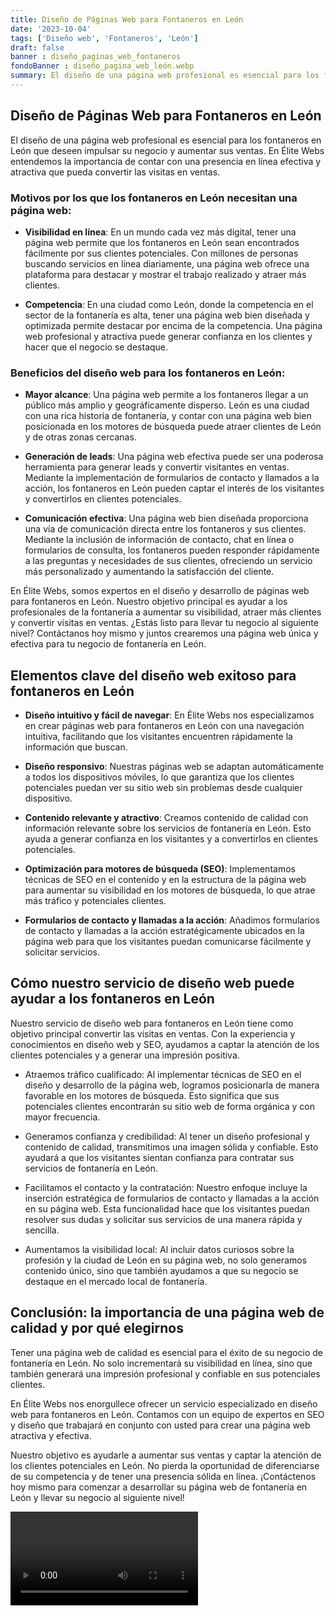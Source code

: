 ```yaml
---
title: Diseño de Páginas Web para Fontaneros en León
date: '2023-10-04'
tags: ['Diseño web', 'Fontaneros', 'León']
draft: false
banner : diseño_paginas_web_fontaneros
fondoBanner : diseño_pagina_web_león.webp
summary: El diseño de una página web profesional es esencial para los fontaneros en León que deseen impulsar su negocio y aumentar sus ventas. En Élite Webs entendemos la importancia de contar con una presencia en línea efectiva y atractiva que pueda convertir las visitas en ventas.
---
```


## Diseño de Páginas Web para Fontaneros en León

El diseño de una página web profesional es esencial para los fontaneros en León que deseen impulsar su negocio y aumentar sus ventas. En Élite Webs entendemos la importancia de contar con una presencia en línea efectiva y atractiva que pueda convertir las visitas en ventas.

### Motivos por los que los fontaneros en León necesitan una página web:

- **Visibilidad en línea**: En un mundo cada vez más digital, tener una página web permite que los fontaneros en León sean encontrados fácilmente por sus clientes potenciales. Con millones de personas buscando servicios en línea diariamente, una página web ofrece una plataforma para destacar y mostrar el trabajo realizado y atraer más clientes.

- **Competencia**: En una ciudad como León, donde la competencia en el sector de la fontanería es alta, tener una página web bien diseñada y optimizada permite destacar por encima de la competencia. Una página web profesional y atractiva puede generar confianza en los clientes y hacer que el negocio se destaque.

### Beneficios del diseño web para los fontaneros en León:

- **Mayor alcance**: Una página web permite a los fontaneros llegar a un público más amplio y geográficamente disperso. León es una ciudad con una rica historia de fontanería, y contar con una página web bien posicionada en los motores de búsqueda puede atraer clientes de León y de otras zonas cercanas.

- **Generación de leads**: Una página web efectiva puede ser una poderosa herramienta para generar leads y convertir visitantes en ventas. Mediante la implementación de formularios de contacto y llamados a la acción, los fontaneros en León pueden captar el interés de los visitantes y convertirlos en clientes potenciales.

- **Comunicación efectiva**: Una página web bien diseñada proporciona una vía de comunicación directa entre los fontaneros y sus clientes. Mediante la inclusión de información de contacto, chat en línea o formularios de consulta, los fontaneros pueden responder rápidamente a las preguntas y necesidades de sus clientes, ofreciendo un servicio más personalizado y aumentando la satisfacción del cliente.

En Élite Webs, somos expertos en el diseño y desarrollo de páginas web para fontaneros en León. Nuestro objetivo principal es ayudar a los profesionales de la fontanería a aumentar su visibilidad, atraer más clientes y convertir visitas en ventas. ¿Estás listo para llevar tu negocio al siguiente nivel? Contáctanos hoy mismo y juntos crearemos una página web única y efectiva para tu negocio de fontanería en León.

<GifSeo />

<Cta />

## Elementos clave del diseño web exitoso para fontaneros en León

- **Diseño intuitivo y fácil de navegar**: En Élite Webs nos especializamos en crear páginas web para fontaneros en León con una navegación intuitiva, facilitando que los visitantes encuentren rápidamente la información que buscan. 

- **Diseño responsivo**: Nuestras páginas web se adaptan automáticamente a todos los dispositivos móviles, lo que garantiza que los clientes potenciales puedan ver su sitio web sin problemas desde cualquier dispositivo.

- **Contenido relevante y atractivo**: Creamos contenido de calidad con información relevante sobre los servicios de fontanería en León. Esto ayuda a generar confianza en los visitantes y a convertirlos en clientes potenciales.

- **Optimización para motores de búsqueda (SEO)**: Implementamos técnicas de SEO en el contenido y en la estructura de la página web para aumentar su visibilidad en los motores de búsqueda, lo que atrae más tráfico y potenciales clientes.

- **Formularios de contacto y llamadas a la acción**: Añadimos formularios de contacto y llamadas a la acción estratégicamente ubicados en la página web para que los visitantes puedan comunicarse fácilmente y solicitar servicios.

## Cómo nuestro servicio de diseño web puede ayudar a los fontaneros en León

Nuestro servicio de diseño web para fontaneros en León tiene como objetivo principal convertir las visitas en ventas. Con la experiencia y conocimientos en diseño web y SEO, ayudamos a captar la atención de los clientes potenciales y a generar una impresión positiva.

- Atraemos tráfico cualificado: Al implementar técnicas de SEO en el diseño y desarrollo de la página web, logramos posicionarla de manera favorable en los motores de búsqueda. Esto significa que sus potenciales clientes encontrarán su sitio web de forma orgánica y con mayor frecuencia.

- Generamos confianza y credibilidad: Al tener un diseño profesional y contenido de calidad, transmitimos una imagen sólida y confiable. Esto ayudará a que los visitantes sientan confianza para contratar sus servicios de fontanería en León.

- Facilitamos el contacto y la contratación: Nuestro enfoque incluye la inserción estratégica de formularios de contacto y llamadas a la acción en su página web. Esta funcionalidad hace que los visitantes puedan resolver sus dudas y solicitar sus servicios de una manera rápida y sencilla.

- Aumentamos la visibilidad local: Al incluir datos curiosos sobre la profesión y la ciudad de León en su página web, no solo generamos contenido único, sino que también ayudamos a que su negocio se destaque en el mercado local de fontanería.

## Conclusión: la importancia de una página web de calidad y por qué elegirnos

Tener una página web de calidad es esencial para el éxito de su negocio de fontanería en León. No solo incrementará su visibilidad en línea, sino que también generará una impresión profesional y confiable en sus potenciales clientes.

En Élite Webs nos enorgullece ofrecer un servicio especializado en diseño web para fontaneros en León. Contamos con un equipo de expertos en SEO y diseño que trabajará en conjunto con usted para crear una página web atractiva y efectiva.

Nuestro objetivo es ayudarle a aumentar sus ventas y captar la atención de los clientes potenciales en León. No pierda la oportunidad de diferenciarse de su competencia y de tener una presencia sólida en línea. ¡Contáctenos hoy mismo para comenzar a desarrollar su página web de fontanería en León y llevar su negocio al siguiente nivel!

<Video />

<CtaBot job='Fontaneros' city='León'/>

<Gmaps query='León+españa+maps' />